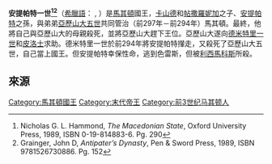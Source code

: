 '''安提帕特一世<ref name="Van der Waerden 2322">Nicholas G. L. Hammond, ''The Macedonian State'', Oxford University Press, 1989, ISBN 0-19-814883-6. Pg. 290</ref><ref>Grainger, John D, ''Antipater’s Dynasty'', Pen & Sword Press, 1989, ISBN 9781526730886. Pg. 152</ref>'''（[[希臘語|希臘語]]：{{lang|el|Ἀντίπατρος ὁ Μακεδών}} , {{bd|||前294年||Antipater 02 of Macedon}}）是[[馬其頓|馬其頓]]國王，[[卡山德|卡山德]]和[[帖撒羅妮加|帖撒羅妮加]]之子、[[安提帕特|安提帕特]]之孫，與弟弟[[亞歷山大五世_(馬其頓)|亞歷山大五世]]共同管治（前297年－前294年）馬其頓。最終，他將自己與亞歷山大的母親殺死，並將亞歷山大趕下王位。亞歷山大遂向[[德米特里一世_(馬其頓)|德米特里一世]]和[[皮洛士|皮洛士]]求助。德米特里一世於前294年將安提帕特攆走，又殺死了亞歷山大五世，自己當上國王。但安提帕特幸保性命，逃到色雷斯，但被[[利西馬科斯|利西馬科斯]]所殺。

==來源==
{{Reflist}}

{{s-start}}
{{s-hou|[[安提帕特王朝|安提帕特王朝]]||?||前294年}}
{{s-bef|before=[[腓力四世_(馬其頓)|腓力四世]]}}
{{s-ttl|title=[[馬其頓國王列表|馬其頓國王]]|years=前297年–前294年}}
{{s-aft|after=[[德米特里一世_(馬其頓)|德米特里一世]]}}
{{end}}

{{DEFAULTSORT:Antipater 02 of Macedon}}
[[Category:馬其頓國王|Category:馬其頓國王]]
[[Category:末代帝王|Category:末代帝王]]
[[Category:前3世纪马其顿人|Category:前3世纪马其顿人]]